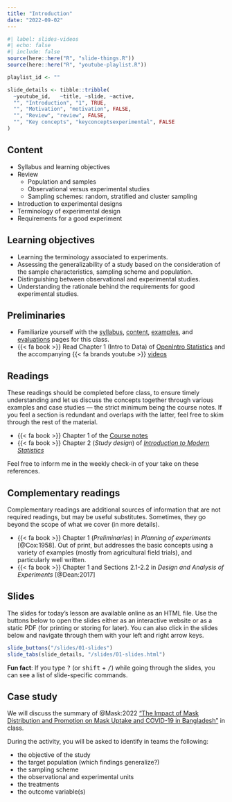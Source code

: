 ```yaml
---
title: "Introduction"
date: "2022-09-02"
---
```


```r
#| label: slides-videos
#| echo: false
#| include: false
source(here::here("R", "slide-things.R"))
source(here::here("R", "youtube-playlist.R"))

playlist_id <- ""

slide_details <- tibble::tribble(
  ~youtube_id,   ~title, ~slide, ~active,
  "", "Introduction", "1", TRUE,
  "", "Motivation", "motivation", FALSE,
  "", "Review", "review", FALSE,
  "", "Key concepts", "keyconceptsexperimental", FALSE
)
```

## Content

- Syllabus and learning objectives
- Review
    - Population and samples
    - Observational versus experimental studies
    - Sampling schemes: random, stratified and cluster sampling
- Introduction to experimental designs
- Terminology of experimental design
- Requirements for a good experiment


## Learning objectives

- Learning the terminology associated to experiments.
- Assessing the generalizability of a study based on the consideration of the sample characteristics, sampling scheme and population.
- Distinguishing between observational and experimental studies.
- Understanding the rationale behind the requirements for good experimental studies.

## Preliminaries

- Familiarize yourself with the [syllabus](/syllabus), [content](/content/), [examples](/example/), and [evaluations](/evaluations/) pages for this class.
- {{< fa book >}} Read Chapter 1 (Intro to Data) of [OpenIntro Statistics](https://www.openintro.org/book/os/) and the accompanying {{< fa brands youtube >}} [videos](https://www.youtube.com/playlist?list=PLkIselvEzpM6pZ76FD3NoCvvgkj_p-dE8)


## Readings

:::{.callout-warning}
These readings should be completed before class, to ensure timely understanding and let us discuss the concepts together through various examples and case studies --- the strict minimum being the course notes. If you feel a section is redundant and overlaps with the latter, feel free to skim through the rest of the material.
:::

- {{< fa book >}} Chapter 1 of the [Course notes](https://lbelzile.github.io/math80667a/introduction.html)
- {{< fa book >}}  Chapter 2 (*Study design*) of [*Introduction to Modern Statistics*](https://openintro-ims.netlify.app/data-design.html)

Feel free to inform me in the weekly check-in of your take on these references.

## Complementary readings

:::{.callout-warning}
Complementary readings are additional sources of information that are not required readings, but may be useful substitutes. Sometimes, they go beyond the scope of what we cover (in more details).
:::


- {{< fa book >}} Chapter 1 (*Preliminaries*) in *Planning of experiments*  [@Cox:1958]. Out of print, but addresses the basic concepts using a variety of examples (mostly from agricultural field trials), and particularly well written.
- {{< fa book >}} Chapter 1 and Sections 2.1-2.2 in *Design and Analysis of Experiments*  [@Dean:2017]

## Slides

The slides for today's lesson are available online as an HTML file. Use the buttons below to open the slides either as an interactive website or as a static PDF (for printing or storing for later). You can also click in the slides below and navigate through them with your left and right arrow keys.

```r
slide_buttons("/slides/01-slides")
slide_tabs(slide_details, "/slides/01-slides.html")
```

:::{.callout-tip}
**Fun fact**: If you type <kbd>?</kbd> (or <kbd>shift</kbd> + <kbd>/</kbd>) while going through the slides, you can see a list of slide-specific commands.
:::

## Case study

We will discuss the summary of @Mask:2022 ["The Impact of Mask Distribution and Promotion on Mask Uptake and COVID-19 in Bangladesh"](https://www.poverty-action.org/printpdf/47486) in class.

During the activity, you will be asked to identify in teams the following:

- the objective of the study
- the target population (which findings generalize?)
- the sampling scheme
- the observational and experimental units
- the treatments
- the outcome variable(s)

